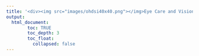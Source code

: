 ```yaml
---
title: '<div><img src="images/ohdsi40x40.png"></img>Eye Care and Vision WG Approach</div>'
output: 
  html_document:
        toc: TRUE
        toc_depth: 3
        toc_float:
          collapsed: false
---
```

